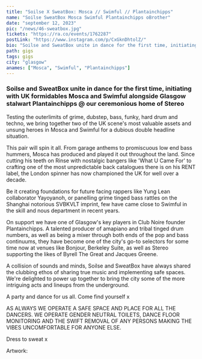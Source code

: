 ---
title: "Soilse X SweatBox: Mosca // Swimful // Plantainchipps"
name: "Soilse SweatBox Mosca Swimful Plantainchipps oBrother"
date: "september 12, 2023"
pic: "/news/46-sweatbox.jpg"
tickets: "https://ra.co/events/1762287"
postLink: "https://www.instagram.com/p/CxGknDhtolZ/"
bio: "Soilse and SweatBox unite in dance for the first time, initiating with UK formidables Mosca and Swimful alongside Glasgow stalwart Plantainchipps @ our ceremonious home of Stereo"
path: gigs
tags: gigs
city: "glasgow"
anames: ["Mosca", "Swimful", "Plantainchipps"]
---

### Soilse and SweatBox unite in dance for the first time, initiating with UK formidables Mosca and Swimful alongside Glasgow stalwart Plantainchipps @ our ceremonious home of Stereo

Testing the outerlimits of grime, dubstep, bass, funky, hard drum and techno, we bring together two of the UK scene's most valuable assets and unsung heroes in Mosca and Swimful for a dubious double headline situation.

This pair will spin it all. From garage anthems to promiscuous low end bass hummers, Mosca has produced and played it out throughout the land. Since cutting his teeth on Rinse with nostalgic bangers like 'What U Came For' to crafting one of the most unpredictable back catalogues there is on his RENT label, the London spinner has now championed the UK for well over a decade.

Be it creating foundations for future facing rappers like Yung Lean collaborator Yayoyanoh, or panelling grime tinged bass rattles on the Shanghai notorious SVBKVLT imprint, few have came close to Swimful in the skill and nous department in recent years.

On support we have one of Glasgow's key players in Club Noire founder Plantainchipps. A talented producer of amapiano and tribal tinged drum numbers, as well as being a mixer through both ends of the pop and bass continuums, they have become one of the city's go-to selectors for some time now at venues like Bonjour, Berkeley Suite, as well as Stereo supporting the likes of Byrell The Great and Jacques Greene.

A collision of sounds and minds, Soilse and SweatBox have always shared the clubbing ethos of sharing true music and implementing safe spaces. We're delighted to power up together to bring the city some of the more intriguing acts and lineups from the underground.

A party and dance for us all. Come find yourself x

AS ALWAYS WE OPERATE A SAFE SPACE AND PLACE FOR ALL THE DANCERS. WE OPERATE GENDER NEUTRAL TOILETS, DANCE FLOOR MONITORING AND THE SWIFT REMOVAL OF ANY PERSONS MAKING THE VIBES UNCOMFORTABLE FOR ANYONE ELSE.

Dress to sweat x

Artwork: <HoverLink url="https://www.instagram.com/vnc.ptk/" name="@vnc.ptk" />
